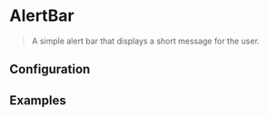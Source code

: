 
# AlertBar

> A simple alert bar that displays a short message for the user.

<CodeBlock>
  <AlertBar 
    message={"Lorem ipsum dolor sit amet, consectetur adipiscing elit. 👍🏻"}
    type={"success"}
    active={true}
  />
</CodeBlock>

## Configuration

<ConfigBlock of={AlertBar} />

## Examples

<CodeBlock title="Type: Warning">
  <AlertBar 
    message={"You are being warned! 🤨"}
    type={"warning"}
    active={true}
  />
</CodeBlock>

<CodeBlock title="Type: Error">
  <AlertBar 
    message={"Oh no, something happened. 😵"}
    type={"error"}
    active={true}
  />
</CodeBlock>